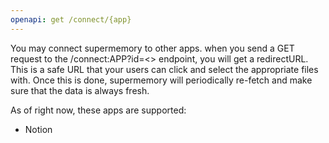 ```yaml
---
openapi: get /connect/{app}
---
```


You may connect supermemory to other apps.
when you send a GET request to the /connect:APP?id=\<\> endpoint, you will get a redirectURL. This is a safe URL that your users can click and select the appropriate files with. Once this is done, supermemory will periodically re-fetch and make sure that the data is always fresh.

As of right now, these apps are supported:
- Notion

